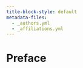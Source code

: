 ```yaml
---
title-block-style: default
metadata-files:
  - _authors.yml
  - _affiliations.yml
---
```


# Preface {.unnumbered}